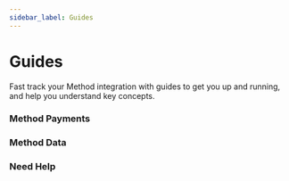 ```yaml
---
sidebar_label: Guides
---
```



# Guides

Fast track your Method integration with guides to get you up and running, and help
you understand key concepts.

### Method Payments

<CardContainer>
  <Card
    icon="/img/sidebar-icon/guides/quick-start.svg"
    href="/guides/quick-start"
    header="Quick start"
    body="Hit the ground running and make your first API call."
  />
  <Card
    icon="/img/sidebar-icon/guides/create-your-first-payment.svg"
    href="/guides/quick-start/create-your-first-payment"
    header="Create your first payment"
    body="Interact with Method resources by creating your first payment."
  />
  <Card
    icon="/img/sidebar-icon/guides/entities.svg"
    href="/guides/entities"
    header="Entities"
    body="View and manage your users through Method entities."
  />
  <Card
    icon="/img/sidebar-icon/guides/source-accounts.svg"
    href="/guides/accounts/overview#source-accounts"
    header="Source accounts"
    body="Connect bank accounts using routing and account numbers."
  />
  <Card
    icon="/img/sidebar-icon/guides/destination-accounts.svg"
    href="/guides/accounts/overview#destination-accounts"
    header="Destination accounts"
    body="Connect your user's student loans, credit cards, and more."
  />
  <Card
    icon="/img/sidebar-icon/guides/payments.svg"
    href="/guides/payments"
    header="Payments"
    body="Transfer funds from a source to a destination account."
  />
</CardContainer>

### Method Data

<CardContainer>
  <Card
    icon="/img/sidebar-icon/guides/quick-start.svg"
    href="/guides/quick-start"
    header="Quick start"
    body="Hit the ground running and make your first API call."
  />
  <Card
    icon="/img/sidebar-icon/guides/retrieve-an-entitys-debts.svg"
    href="/guides/quick-start/retrieve-an-entitys-debts"
    header="Retrieve an entity's debts"
    body="Automatically retrieve and create all of an entity's debts."
  />
  <Card
    icon="/img/sidebar-icon/guides/entities.svg"
    href="/guides/entities"
    header="Entities"
    body="View and manage your users through Method entities."
  />
  <Card
    icon="/img/sidebar-icon/guides/identity-verification.svg"
    href="/guides/entities/identity-verification"
    header="Identity Verification"
    body="Verify an entity's identity to retrieve their debts."
  />
  <Card
    icon="/img/sidebar-icon/guides/retrieve-liability-account-data.svg"
    href="/guides/accounts/retrieve-liability-account-data"
    header="Retrieve an account's liability data"
    body="Retrieve enhanced liability data for an account."
  />
</CardContainer>

### Need Help

<CardContainer>
  <Card
    icon="/img/sidebar-icon/guides/support.svg"
    href="/guides/support"
    header="Support"
    body="Need help integrating with Method? Send us a message."
  />
</CardContainer>

<!--

---

## Explore by use case

<CardContainer>
  <UseCaseCard
    href="/guides/use-cases/payoff-debts"
    illustration="/img/illustrations/illustration-1.png"
    header="Payoff debts"
    body="Initiate a payment to personal loans, student loans, mortgages, credit card, and more."
  />
  <UseCaseCard
    href="/guides/use-cases/ach-transfers"
    illustration="/img/illustrations/illustration-2.png"
    header="ACH transfers"
    body="Transfer money from checking or savings accounts."
  />
  <UseCaseCard
    href="/guides/use-cases/balance-transfers"
    illustration="/img/illustrations/illustration-3.png"
    header="Balance transfers"
    body="Transfer balance from one credit card to another."
  />
  <UseCaseCard
    href="/guides/use-cases/swap-payment-method"
    illustration="/img/illustrations/illustration-4.png"
    header="Swap payment method"
    body="Manage a bill's payment source by swapping payment methods."
  />
</CardContainer>

---

-->
